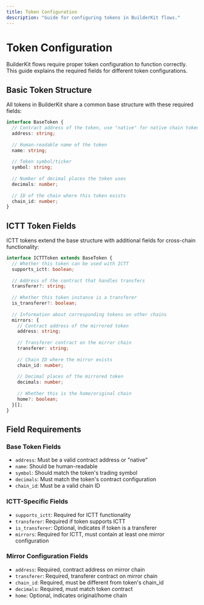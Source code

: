 ```yaml
---
title: Token Configuration
description: "Guide for configuring tokens in BuilderKit flows."
---
```


# Token Configuration

BuilderKit flows require proper token configuration to function correctly. This guide explains the required fields for different token configurations.

## Basic Token Structure

All tokens in BuilderKit share a common base structure with these required fields:

```typescript
interface BaseToken {
  // Contract address of the token, use "native" for native chain token
  address: string;      
  
  // Human-readable name of the token
  name: string;         
  
  // Token symbol/ticker
  symbol: string;       
  
  // Number of decimal places the token uses
  decimals: number;     
  
  // ID of the chain where this token exists
  chain_id: number;     
}
```

## ICTT Token Fields

ICTT tokens extend the base structure with additional fields for cross-chain functionality:

```typescript
interface ICTTToken extends BaseToken {
  // Whether this token can be used with ICTT
  supports_ictt: boolean;  
  
  // Address of the contract that handles transfers
  transferer?: string;     
  
  // Whether this token instance is a transferer
  is_transferer?: boolean; 
  
  // Information about corresponding tokens on other chains
  mirrors: {
    // Contract address of the mirrored token
    address: string;       
    
    // Transferer contract on the mirror chain
    transferer: string;    
    
    // Chain ID where the mirror exists
    chain_id: number;      
    
    // Decimal places of the mirrored token
    decimals: number;      
    
    // Whether this is the home/original chain
    home?: boolean;        
  }[];
}
```

## Field Requirements

### Base Token Fields
- `address`: Must be a valid contract address or "native"
- `name`: Should be human-readable
- `symbol`: Should match the token's trading symbol
- `decimals`: Must match the token's contract configuration
- `chain_id`: Must be a valid chain ID

### ICTT-Specific Fields
- `supports_ictt`: Required for ICTT functionality
- `transferer`: Required if token supports ICTT
- `is_transferer`: Optional, indicates if token is a transferer
- `mirrors`: Required for ICTT, must contain at least one mirror configuration

### Mirror Configuration Fields
- `address`: Required, contract address on mirror chain
- `transferer`: Required, transferer contract on mirror chain
- `chain_id`: Required, must be different from token's chain_id
- `decimals`: Required, must match token contract
- `home`: Optional, indicates original/home chain